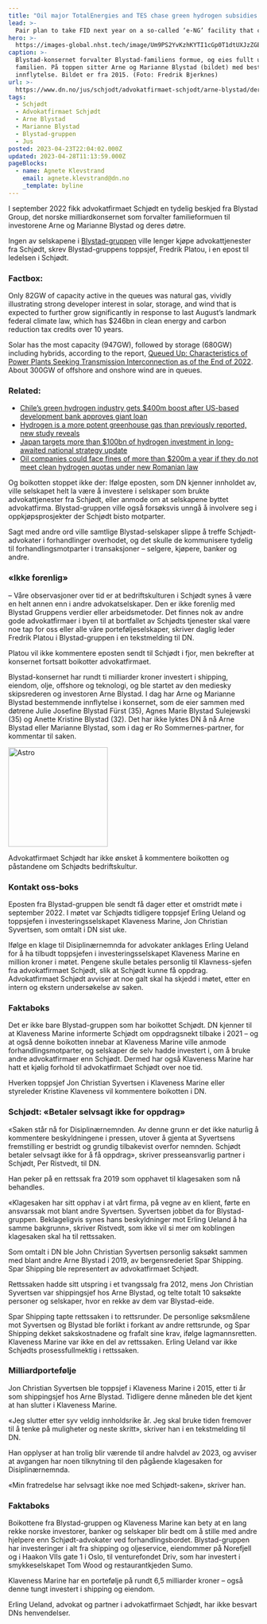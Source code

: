 ```yaml
---
title: "Oil major TotalEnergies and TES chase green hydrogen subsidies for gigawatt-scale US e-methane plant "
lead: >-
  Pair plan to take FID next year on a so-called ‘e-NG’ facility that combines renewable H2 with ‘biogenic’ carbon dioxide
hero: >-
  https://images-global.nhst.tech/image/Um9PS2YvKzhKYTI1cGp0T1dtUXJzZGE5cTRtemFrUWFBSVNINUMvZ20xZz0=/nhst/binary/4f441e62876275cbf46f9b7611687e79?image_version=1080
caption: >-
  Blystad-konsernet forvalter Blystad-familiens formue, og eies fullt ut av
  familien. På toppen sitter Arne og Marianne Blystad (bildet) med bestemmende
  innflytelse. Bildet er fra 2015. (Foto: Fredrik Bjerknes)
url: >-
  https://www.dn.no/jus/schjodt/advokatfirmaet-schjodt/arne-blystad/derfor-boikotter-de-schjodt-ikke-forenlig-med-blystad-gruppens-verdier/2-1-1438547
tags:
  - Schjødt
  - Advokatfirmaet Schjødt
  - Arne Blystad
  - Marianne Blystad
  - Blystad-gruppen
  - Jus
posted: 2023-04-23T22:04:02.000Z
updated: 2023-04-28T11:13:59.000Z
pageBlocks:
  - name: Agnete Klevstrand
    email: agnete.klevstrand@dn.no
    _template: byline
---
```


I september 2022 fikk advokatfirmaet Schjødt en tydelig beskjed fra Blystad Group, det norske milliardkonsernet som forvalter familieformuen til investorene Arne og Marianne Blystad og deres døtre.

Ingen av selskapene i [Blystad-gruppen](#) ville lenger kjøpe advokattjenester fra Schjødt, skrev Blystad-gruppens toppsjef, Fredrik Platou, i en epost til ledelsen i Schjødt.

<div class="factbox">
  <h3>Factbox:</h3>
  <p>
    Only 82GW of capacity active in the queues was natural gas, vividly
    illustrating strong developer interest in solar, storage, and wind that is
    expected to further grow significantly in response to last August’s landmark
    federal climate law, which has $246bn in clean energy and carbon reduction
    tax credits over 10 years.
  </p>
</div>

Solar has the most capacity (947GW), followed by storage (680GW) including hybrids, according to the report, [Queued Up: Characteristics of Power Plants Seeking Transmission Interconnection as of the End of 2022](https://emp.lbl.gov/sites/default/files/queued_up_2022_04-06-2023.pdf). About 300GW of offshore and onshore wind are in queues.

<div class="read-more">
  <h3>Related:</h3>
  <ul>
    <li>
      <a href="#">
        Chile’s green hydrogen industry gets $400m boost after US-based
        development bank approves giant loan
      </a>
    </li>
    <li>
      <a href="#">
        Hydrogen is a more potent greenhouse gas than previously reported, new
        study reveals
      </a>
    </li>
    <li>
      <a href="#">
        Japan targets more than $100bn of hydrogen investment in long-awaited
        national strategy update
      </a>
    </li>
    <li>
      <a href="#">
        Oil companies could face fines of more than $200m a year if they do not
        meet clean hydrogen quotas under new Romanian law
      </a>
    </li>
  </ul>
</div>

Og boikotten stoppet ikke der: Ifølge eposten, som DN kjenner innholdet av, ville selskapet helt la være å investere i selskaper som brukte advokattjenester fra Schjødt, eller anmode om at selskapene byttet advokatfirma. Blystad-gruppen ville også forsøksvis unngå å involvere seg i oppkjøpsprosjekter der Schjødt bisto motparter.

Sagt med andre ord ville samtlige Blystad-selskaper slippe å treffe Schjødt-advokater i forhandlinger overhodet, og det skulle de kommunisere tydelig til forhandlingsmotparter i transaksjoner – selgere, kjøpere, banker og andre.

### «Ikke forenlig»

– Våre observasjoner over tid er at bedriftskulturen i Schjødt synes å være en helt annen enn i andre advokatselskaper. Den er ikke forenlig med Blystad Gruppens verdier eller arbeidsmetoder. Det finnes nok av andre gode advokatfirmaer i byen til at bortfallet av Schjødts tjenester skal være noe tap for oss eller alle våre porteføljeselskaper, skriver daglig leder Fredrik Platou i Blystad-gruppen i en tekstmelding til DN.

Platou vil ikke kommentere eposten sendt til Schjødt i fjor, men bekrefter at konsernet fortsatt boikotter advokatfirmaet.

Blystad-konsernet har rundt ti milliarder kroner investert i shipping, eiendom, olje, offshore og teknologi, og ble startet av den mediesky skipsrederen og investoren Arne Blystad. I dag har Arne og Marianne Blystad bestemmende innflytelse i konsernet, som de eier sammen med døtrene Julie Josefine Blystad Fürst (35), Agnes Marie Blystad Sulejewski (35) og Anette Kristine Blystad (32). Det har ikke lyktes DN å nå Arne Blystad eller Marianne Blystad, som i dag er Ro Sommernes-partner, for kommentar til saken.

<img
  src="https://images.dn.no/image/ZXlucWphd1cyMG9ocVphSEdnTlhNaEZqenpZalNOdnY0U2VKL0RFamdIbz0=/nhst/binary/b82f738d4b66b94dc24a638b4a1d8495?image_version=1080"
  width="200"
  alt="Astro"
/>

Advokatfirmaet Schjødt har ikke ønsket å kommentere boikotten og påstandene om Schjødts bedriftskultur.

### Kontakt oss-boks

Eposten fra Blystad-gruppen ble sendt få dager etter et omstridt møte i september 2022. I møtet var Schjødts tidligere toppsjef Erling Ueland og toppsjefen i investeringsselskapet Klaveness Marine, Jon Christian Syvertsen, som omtalt i DN sist uke.

Ifølge en klage til Disiplinærnemnda for advokater anklages Erling Ueland for å ha tilbudt toppsjefen i investeringsselskapet Klaveness Marine en million kroner i møtet. Pengene skulle betales personlig til Klavness-sjefen fra advokatfirmaet Schjødt, slik at Schjødt kunne få oppdrag. Advokatfirmaet Schjødt avviser at noe galt skal ha skjedd i møtet, etter en intern og ekstern undersøkelse av saken.

### Faktaboks

Det er ikke bare Blystad-gruppen som har boikottet Schjødt. DN kjenner til at Klaveness Marine informerte Schjødt om oppdragsnekt tilbake i 2021 – og at også denne boikotten innebar at Klaveness Marine ville anmode forhandlingsmotparter, og selskaper de selv hadde investert i, om å bruke andre advokatfirmaer enn Schjødt. Dermed har også Klaveness Marine har hatt et kjølig forhold til advokatfirmaet Schjødt over noe tid.

Hverken toppsjef Jon Christian Syvertsen i Klaveness Marine eller styreleder Kristine Klaveness vil kommentere boikotten i DN.

### Schjødt: «Betaler selvsagt ikke for oppdrag»

«Saken står nå for Disiplinærnemnden. Av denne grunn er det ikke naturlig å kommentere beskyldningene i pressen, utover å gjenta at Syvertsens fremstilling er bestridt og grundig tilbakevist overfor nemnden. Schjødt betaler selvsagt ikke for å få oppdrag», skriver presseansvarlig partner i Schjødt, Per Ristvedt, til DN.

Han peker på en rettssak fra 2019 som opphavet til klagesaken som nå behandles.

«Klagesaken har sitt opphav i at vårt firma, på vegne av en klient, førte en ansvarssak mot blant andre Syvertsen. Syvertsen jobbet da for Blystad-gruppen. Beklageligvis synes hans beskyldninger mot Erling Ueland å ha samme bakgrunn», skriver Ristvedt, som ikke vil si mer om koblingen klagesaken skal ha til rettssaken.

Som omtalt i DN ble John Christian Syvertsen personlig saksøkt sammen med blant andre Arne Blystad i 2019, av bergensrederiet Spar Shipping. Spar Shipping ble representert av advokatfirmaet Schjødt.

Rettssaken hadde sitt utspring i et tvangssalg fra 2012, mens Jon Christian Syvertsen var shippingsjef hos Arne Blystad, og telte totalt 10 saksøkte personer og selskaper, hvor en rekke av dem var Blystad-eide.

Spar Shipping tapte rettssaken i to rettsrunder. De personlige søksmålene mot Syvertsen og Blystad ble forlikt i forkant av andre rettsrunde, og Spar Shipping dekket sakskostnadene og frafalt sine krav, ifølge lagmannsretten. Klaveness Marine var ikke en del av rettssaken. Erling Ueland var ikke Schjødts prosessfullmektig i rettssaken.

### Milliardportefølje

Jon Christian Syvertsen ble toppsjef i Klaveness Marine i 2015, etter ti år som shippingsjef hos Arne Blystad. Tidligere denne måneden ble det kjent at han slutter i Klaveness Marine.

«Jeg slutter etter syv veldig innholdsrike år. Jeg skal bruke tiden fremover til å tenke på muligheter og neste skritt», skriver han i en tekstmelding til DN.

Han opplyser at han trolig blir værende til andre halvdel av 2023, og avviser at avgangen har noen tilknytning til den pågående klagesaken for Disiplinærnemnda.

«Min fratredelse har selvsagt ikke noe med Schjødt-saken», skriver han.

### Faktaboks

Boikottene fra Blystad-gruppen og Klaveness Marine kan bety at en lang rekke norske investorer, banker og selskaper blir bedt om å stille med andre hjelpere enn Schjødt-advokater ved forhandlingsbordet. Blystad-gruppen har investeringer i alt fra shipping og oljeservice, eiendommer på Norefjell og i Haakon VIIs gate 1 i Oslo, til venturefondet Driv, som har investert i smykkeselskapet Tom Wood og restaurantkjeden Sumo.

Klaveness Marine har en portefølje på rundt 6,5 milliarder kroner – også denne tungt investert i shipping og eiendom.

Erling Ueland, advokat og partner i advokatfirmaet Schjødt, har ikke besvart DNs henvendelser.
